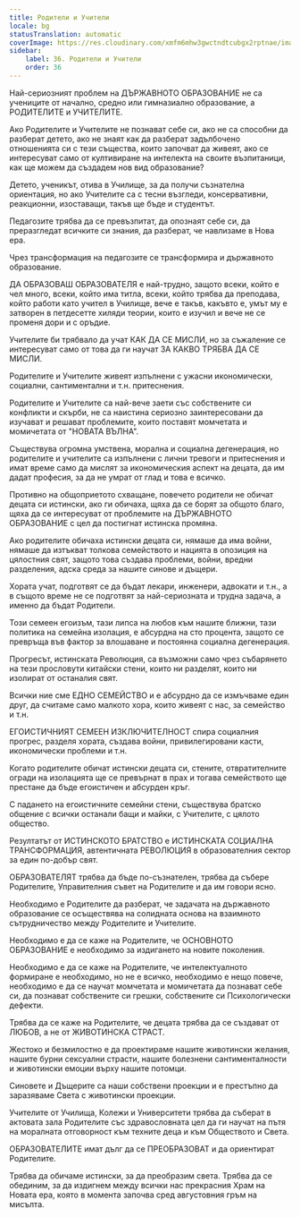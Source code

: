 ```yaml
---
title: Родители и Учители
locale: bg
statusTranslation: automatic
coverImage: https://res.cloudinary.com/xmfm6mhw3gwctndtcubgx2rptnae/image/upload/v1740337243/small_cover_educacion_fundamental_a051170f1c.webp
sidebar:
    label: 36. Родители и Учители
    order: 36
---
```

Най-сериозният проблем на ДЪРЖАВНОТО ОБРАЗОВАНИЕ не са учениците от начално, средно или гимназиално образование, а РОДИТЕЛИТЕ и УЧИТЕЛИТЕ.

Ако Родителите и Учителите не познават себе си, ако не са способни да разберат детето, ако не знаят как да разберат задълбочено отношенията си с тези същества, които започват да живеят, ако се интересуват само от култивиране на интелекта на своите възпитаници, как ще можем да създадем нов вид образование?

Детето, ученикът, отива в Училище, за да получи съзнателна ориентация, но ако Учителите са с тесни възгледи, консервативни, реакционни, изоставащи, такъв ще бъде и студентът.

Педагозите трябва да се превъзпитат, да опознаят себе си, да преразгледат всичките си знания, да разберат, че навлизаме в Нова ера.

Чрез трансформация на педагозите се трансформира и държавното образование.

ДА ОБРАЗОВАШ ОБРАЗОВАТЕЛЯ е най-трудно, защото всеки, който е чел много, всеки, който има титла, всеки, който трябва да преподава, който работи като учител в Училище, вече е такъв, какъвто е, умът му е затворен в петдесетте хиляди теории, които е изучил и вече не се променя дори и с оръдие.

Учителите би трябвало да учат КАК ДА СЕ МИСЛИ, но за съжаление се интересуват само от това да ги научат ЗА КАКВО ТРЯБВА ДА СЕ МИСЛИ.

Родителите и Учителите живеят изпълнени с ужасни икономически, социални, сантиментални и т.н. притеснения.

Родителите и Учителите са най-вече заети със собствените си конфликти и скърби, не са наистина сериозно заинтересовани да изучават и решават проблемите, които поставят момчетата и момичетата от "НОВАТА ВЪЛНА".

Съществува огромна умствена, морална и социална дегенерация, но родителите и учителите са изпълнени с лични тревоги и притеснения и имат време само да мислят за икономическия аспект на децата, да им дадат професия, за да не умрат от глад и това е всичко.

Противно на общоприетото схващане, повечето родители не обичат децата си истински, ако ги обичаха, щяха да се борят за общото благо, щяха да се интересуват от проблемите на ДЪРЖАВНОТО ОБРАЗОВАНИЕ с цел да постигнат истинска промяна.

Ако родителите обичаха истински децата си, нямаше да има войни, нямаше да изтъкват толкова семейството и нацията в опозиция на цялостния свят, защото това създава проблеми, войни, вредни разделения, адска среда за нашите синове и дъщери.

Хората учат, подготвят се да бъдат лекари, инженери, адвокати и т.н., а в същото време не се подготвят за най-сериозната и трудна задача, а именно да бъдат Родители.

Този семеен егоизъм, тази липса на любов към нашите ближни, тази политика на семейна изолация, е абсурдна на сто процента, защото се превръща във фактор за влошаване и постоянна социална дегенерация.

Прогресът, истинската Революция, са възможни само чрез събарянето на тези прословути китайски стени, които ни разделят, които ни изолират от останалия свят.

Всички ние сме ЕДНО СЕМЕЙСТВО и е абсурдно да се измъчваме един друг, да считаме само малкото хора, които живеят с нас, за семейство и т.н.

ЕГОИСТИЧНИЯТ СЕМЕЕН ИЗКЛЮЧИТЕЛНОСТ спира социалния прогрес, разделя хората, създава войни, привилегировани касти, икономически проблеми и т.н.

Когато родителите обичат истински децата си, стените, отвратителните огради на изолацията ще се превърнат в прах и тогава семейството ще престане да бъде егоистичен и абсурден кръг.

С падането на егоистичните семейни стени, съществува братско общение с всички останали бащи и майки, с Учителите, с цялото общество.

Резултатът от ИСТИНСКОТО БРАТСТВО е ИСТИНСКАТА СОЦИАЛНА ТРАНСФОРМАЦИЯ, автентичната РЕВОЛЮЦИЯ в образователния сектор за един по-добър свят.

ОБРАЗОВАТЕЛЯТ трябва да бъде по-съзнателен, трябва да събере Родителите, Управителния съвет на Родителите и да им говори ясно.

Необходимо е Родителите да разберат, че задачата на държавното образование се осъществява на солидната основа на взаимното сътрудничество между Родителите и Учителите.

Необходимо е да се каже на Родителите, че ОСНОВНОТО ОБРАЗОВАНИЕ е необходимо за издигането на новите поколения.

Необходимо е да се каже на Родителите, че интелектуалното формиране е необходимо, но не е всичко, необходимо е нещо повече, необходимо е да се научат момчетата и момичетата да познават себе си, да познават собствените си грешки, собствените си Психологически дефекти.

Трябва да се каже на Родителите, че децата трябва да се създават от ЛЮБОВ, а не от ЖИВОТИНСКА СТРАСТ.

Жестоко и безмилостно е да проектираме нашите животински желания, нашите бурни сексуални страсти, нашите болезнени сантименталности и животински емоции върху нашите потомци.

Синовете и Дъщерите са наши собствени проекции и е престъпно да заразяваме Света с животински проекции.

Учителите от Училища, Колежи и Университети трябва да съберат в актовата зала Родителите със здравословната цел да ги научат на пътя на моралната отговорност към техните деца и към Обществото и Света.

ОБРАЗОВАТЕЛИТЕ имат дълг да се ПРЕОБРАЗОВАТ и да ориентират Родителите.

Трябва да обичаме истински, за да преобразим света. Трябва да се обединим, за да издигнем между всички нас прекрасния Храм на Новата ера, която в момента започва сред августовния гръм на мисълта.

